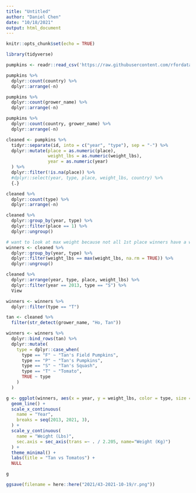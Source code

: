 ```yaml
---
title: "Untitled"
author: "Daniel Chen"
date: "10/18/2021"
output: html_document
---
```


```r
knitr::opts_chunk$set(echo = TRUE)

library(tidyverse)
```

```r
pumpkins <- readr::read_csv('https://raw.githubusercontent.com/rfordatascience/tidytuesday/master/data/2021/2021-10-19/pumpkins.csv')

```

```r
pumpkins %>%
  dplyr::count(country) %>%
  dplyr::arrange(-n)
```

```r
pumpkins %>%
  dplyr::count(grower_name) %>%
  dplyr::arrange(-n)
```

```r
pumpkins %>%
  dplyr::count(country, grower_name) %>%
  dplyr::arrange(-n)
```

```r
cleaned <- pumpkins %>%
  tidyr::separate(id, into = c("year", "type"), sep = "-") %>%
  dplyr::mutate(place = as.numeric(place),
                weight_lbs = as.numeric(weight_lbs),
                year = as.numeric(year)
  ) %>%
  dplyr::filter(!is.na(place)) %>%
  #dplyr::select(year, type, place, weight_lbs, country) %>%
  {.}
```


```r
cleaned %>%
  dplyr::count(type) %>%
  dplyr::arrange(-n)
```

```r
cleaned %>%
  dplyr::group_by(year, type) %>%
  dplyr::filter(place == 1) %>%
  dplyr::ungroup()
```

```r
# want to look at max weight because not all 1st place winners have a weight_lbs value
winners <- cleaned %>%
  dplyr::group_by(year, type) %>%
  dplyr::filter(weight_lbs == max(weight_lbs, na.rm = TRUE)) %>%
  dplyr::ungroup()
```

```r
cleaned %>%
  dplyr::arrange(year, type, place, weight_lbs) %>%
  dplyr::filter(year == 2013, type == "S") %>%
  View
```

```r
winners <- winners %>%
  dplyr::filter(type == "T")
```

```r
tan <- cleaned %>%
  filter(str_detect(grower_name, "Ho, Tan"))
```

```r
winners <- winners %>%
  dplyr::bind_rows(tan) %>%
  dplyr::mutate(
    type = dplyr::case_when(
      type == "F" ~ "Tan's Field Pumpkins",
      type == "P" ~ "Tan's Pumpkins",
      type == "S" ~ "Tan's Squash",
      type == "T" ~ "Tomato",
      TRUE ~ type
    )
  )
```


```r
g <- ggplot(winners, aes(x = year, y = weight_lbs, color = type, size = weight_lbs)) +
  geom_line() +
  scale_x_continuous(
    name = "Year",
    breaks = seq(2013, 2021, 3),
  ) +
  scale_y_continuous(
    name = "Weight (Lbs)",
    sec.axis = sec_axis(trans =~ . / 2.205, name="Weight (Kg)")
  ) +
  theme_minimal() +
  labs(title = "Tan vs Tomatos") +
  NULL
```

```r
g
```

```r
ggsave(filename = here::here("2021/43-2021-10-19/r.png"))
```

